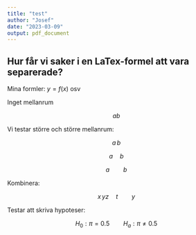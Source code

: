 ```yaml
---
title: "test"
author: "Josef"
date: "2023-03-09"
output: pdf_document
---
```


## Hur får vi saker i en LaTex-formel att vara separerade?


     
Mina formler: $y=f(x)$ osv

Inget mellanrum

$$ab$$

Vi testar större och större mellanrum:

$$a \,b$$

$$a \quad b$$

$$a \qquad b$$

Kombinera:

$$x\,yz\quad t\qquad y$$

Testar att skriva hypoteser:

$$H_{0}: \pi = 0.5 \qquad H_{a}: \pi \ne 0.5$$



